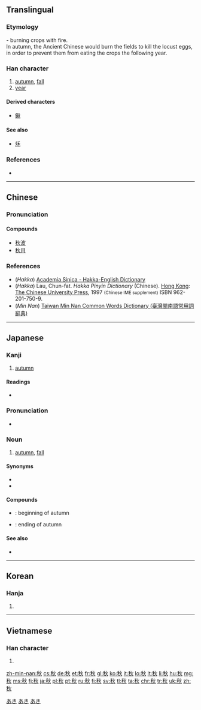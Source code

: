 {{also|秌}}
==Translingual==

===Etymology===
{{Han compound|禾|t1=grain|火|t2=fire|ls=ic}} - burning crops with fire. <br />
In autumn, the Ancient Chinese would burn the fields to kill the locust eggs, in order to prevent them from eating the crops the following year.
{{stroke order|strokes=9}}

===Han character===
{{Han char|rn=115|rad=禾|as=04|sn=9|four=2998<sub>0</sub>|canj=竹木火 (HDF)|ids=⿰[[禾]][[火]]}}

# [[autumn]], [[fall]]
# [[year]]

====Derived characters====
* [[鍬]]

====See also====
* [[秌]]

===References===
* {{Han ref|kx=0850.060|dkj=24940|dj=1273.020|hdz=42595.050|uh=79CB|ud=31179|bh=ACEE|bd=44270}}

----

==Chinese==
{{zh-forms}}

===Pronunciation===
{{zh-pron
|m=qiū
|c=cau1
|h=pfs=tshiu;hpy=qiu1
|mn=tshiu
|w=
|mc=y
|oc=y
|ma=zh-qiū.ogg
|cat=n
}}

====Compounds====
* [[秋波]]
* [[秋月]]

===References===
*(''Hakka'') [http://minhakka.ling.sinica.edu.tw/bkg/hakyin/search.php?DETAIL=1&LIMIT=id=50606&dbname=su_tian_1&graph=2 Academia Sinica - Hakka-English Dictionary]
*(''Hakka'') Lau, Chun-fat. ''Hakka Pinyin Dictionary'' (Chinese). [[Hong Kong]]: [[w:Chinese University of Hong Kong|The Chinese University Press]], 1997 <small>(Chinese IME supplement)</small> ISBN 962-201-750-9.
*(''Min Nan'') [http://twblg.dict.edu.tw/holodict_new/result_detail.jsp?n_no=5329&curpage=1&sample=%E7%A7%8B&radiobutton=1&querytarget=1&limit=20&pagenum=1&rowcount=9 Taiwan Min Nan Common Words Dictionary (臺灣閩南語常用詞辭典)]

----

==Japanese==

===Kanji===
{{ja-kanji|grade=2|rs=禾04}}

# [[autumn]]

====Readings====
* {{ja-readings
|goon=[[しゅ]] (shu) {{qualifier|non-[[w:Jōyō kanji|Jōyō]] reading}}
|kanon=[[しゅう]] (shū), from [[しう]] (shiu)
|kun=[[あき]] (aki), [[とき]] (toki)}}

===Pronunciation===
{{ja-kanjitab|あき|yomi=k}}
* {{ja-accent-common|a|あ|き}}

===Noun===
{{ja-noun|あき}}

# [[autumn]], [[fall]] {{gloss|season}}

====Synonyms====
* {{ja-r|秋季|しゅうき}}
* {{ja-r|秋期|しゅうき}}

====Compounds====
* {{ja-r|初秋|しょしゅう}}: beginning of autumn
* {{ja-r|晩秋|ばんしゅう}}: ending of autumn

====See also====
* {{ja-r|紅葉|gloss=red leaves; autumn colors|こうよう}}

[[Category:1000 Japanese basic words|あき]]
[[Category:ja:Calendar terms|あき]]
[[Category:ja:Seasons|あき]]

----

==Korean==

===Hanja===
{{ko-hanja|hangeul=추|eumhun=[[가을]]추|ehy=kaulchwu|rv=chu|mr=ch'u|y=chwu}}

# {{defn|lang=ko|sort=禾04}}

----

==Vietnamese==

===Han character===
{{vi-hantu|[[thu]]|rs=禾04}}

# {{defn|lang=vi|sort=禾04}}

[[zh-min-nan:秋]]
[[cs:秋]]
[[de:秋]]
[[et:秋]]
[[fr:秋]]
[[gl:秋]]
[[ko:秋]]
[[it:秋]]
[[lo:秋]]
[[lt:秋]]
[[li:秋]]
[[hu:秋]]
[[mg:秋]]
[[ms:秋]]
[[fj:秋]]
[[ja:秋]]
[[pl:秋]]
[[pt:秋]]
[[ru:秋]]
[[fi:秋]]
[[sv:秋]]
[[tl:秋]]
[[ta:秋]]
[[chr:秋]]
[[tr:秋]]
[[uk:秋]]
[[zh:秋]]